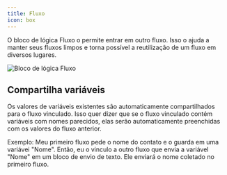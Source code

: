 ```yaml
---
title: Fluxo
icon: box
---
```


O bloco de lógica Fluxo o permite entrar em outro fluxo. Isso o ajuda a manter seus fluxos limpos e torna possível a reutilização de um fluxo em diversos lugares.

<Frame>
  <img src="/images/admin/automation/blocks/logic/flow.png" alt="Bloco de lógica Fluxo" />
</Frame>

## Compartilha variáveis

Os valores de variáveis existentes são automaticamente compartilhados para o fluxo vinculado. Isso quer dizer que se o fluxo vinculado contém variáveis com nomes parecidos, elas serão automaticamente preenchidas com os valores do fluxo anterior.

Exemplo: Meu primeiro fluxo pede o nome do contato e o guarda em uma variávei "Nome". Então, eu o vinculo a outro fluxo que envia a variável "Nome" em um bloco de envio de texto. Ele enviará o nome coletado no primeiro fluxo.
